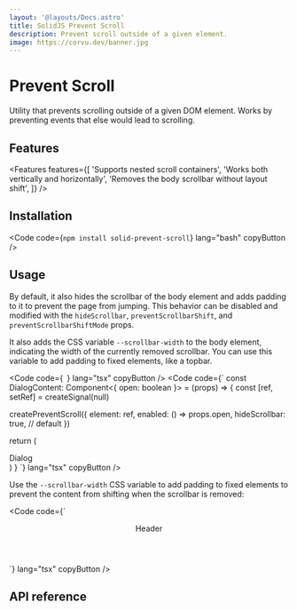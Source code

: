 ```yaml
---
layout: '@layouts/Docs.astro'
title: SolidJS Prevent Scroll
description: Prevent scroll outside of a given element.
image: https://corvu.dev/banner.jpg
---
```


# Prevent Scroll

Utility that prevents scrolling outside of a given DOM element. Works by preventing events that else would lead to scrolling.

<PackageInfo packageName="solid-prevent-scroll" />

## Features
<Features features={[
  'Supports nested scroll containers',
  'Works both vertically and horizontally',
  'Removes the body scrollbar without layout shift',
]} />

## Installation

<Code code={`
npm install solid-prevent-scroll
`} lang="bash" copyButton />

## Usage

By default, it also hides the scrollbar of the body element and adds padding to it to prevent the page from jumping. This behavior can be disabled and modified with the `hideScrollbar`, `preventScrollbarShift`, and `preventScrollbarShiftMode` props.

It also adds the CSS variable `--scrollbar-width` to the body element, indicating the width of the currently removed scrollbar. You can use this variable to add padding to fixed elements, like a topbar.

<Code code={`
`} lang="tsx" copyButton />
<Code code={`
const DialogContent: Component<{
  open: boolean
}> = (props) => {
  const [ref, setRef] = createSignal(null)

  createPreventScroll({
    element: ref,
    enabled: () => props.open,
    hideScrollbar: true, // default
  })

  return (
    <Show when={props.open}>
      <div ref={setRef}>Dialog</div>
    </Show>
  )
}
`} lang="tsx" copyButton />

Use the `--scrollbar-width` CSS variable to add padding to fixed elements to prevent the content from shifting when the scrollbar is removed:

<Code code={`
<header
  class="fixed top-0 inset-x-0 z-50"
  style={{
    'padding-right': 'var(--scrollbar-width, 0)',
  }}
>
  Header
</header>
`} lang="tsx" copyButton />

## API reference

<ApiReference library={PreventScroll} />
